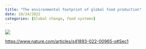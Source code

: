 ```yaml
---
title: "The environmental footprint of global food production"
date: 10/24/2022
categories: [Global change, food systems]
---
```


![](halpern-et-al-2022.png)

<https://www.nature.com/articles/s41893-022-00965-x#Sec1>
